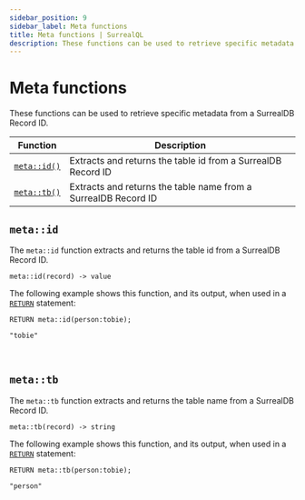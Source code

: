 ```yaml
---
sidebar_position: 9
sidebar_label: Meta functions
title: Meta functions | SurrealQL
description: These functions can be used to retrieve specific metadata from a SurrealDB Record ID.
---
```


# Meta functions

These functions can be used to retrieve specific metadata from a SurrealDB Record ID.

<table>
  <thead>
    <tr>
      <th scope="col">Function</th>
      <th scope="col">Description</th>
    </tr>
  </thead>
  <tbody>
    <tr>
      <td scope="row" data-label="Function"><a href="#metaid"><code>meta::id()</code></a></td>
      <td scope="row" data-label="Description">Extracts and returns the table id from a SurrealDB Record ID</td>
    </tr>
    <tr>
      <td scope="row" data-label="Function"><a href="#metatb"><code>meta::tb()</code></a></td>
      <td scope="row" data-label="Description">Extracts and returns the table name from a SurrealDB Record ID</td>
    </tr>
  </tbody>
</table>

## `meta::id`

The `meta::id` function extracts and returns the table id from a SurrealDB Record ID.

```surql title="API DEFINITION"
meta::id(record) -> value
```
The following example shows this function, and its output, when used in a [`RETURN`](/docs/surrealdb/1.x/surrealql/statements/return) statement:

```surql
RETURN meta::id(person:tobie);

"tobie"
```

<br />

## `meta::tb`

The `meta::tb` function extracts and returns the table name from a SurrealDB Record ID.

```surql title="API DEFINITION"
meta::tb(record) -> string
```
The following example shows this function, and its output, when used in a [`RETURN`](/docs/surrealdb/1.x/surrealql/statements/return) statement:

```surql
RETURN meta::tb(person:tobie);

"person"
```

<br /><br />